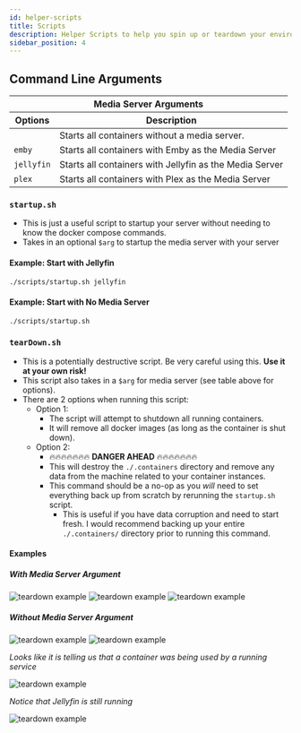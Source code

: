 ```yaml
---
id: helper-scripts
title: Scripts
description: Helper Scripts to help you spin up or teardown your environment
sidebar_position: 4
---
```


## Command Line Arguments

<table>
  <thead>
    <th colspan="2">Media Server Arguments</th>
  </thead>
  <thead>
    <th>Options</th>
    <th>Description</th>
  </thead>
  <tr>
    <td></td>
    <td>Starts all containers without a media server.</td>
  </tr>
  <tr>
    <td>
      <code>emby</code>
    </td>
    <td>Starts all containers with Emby as the Media Server</td>
  </tr>
  <tr>
    <td>
      <code>jellyfin</code>
    </td>
    <td>Starts all containers with Jellyfin as the Media Server</td>
  </tr>
  <tr>
    <td>
      <code>plex</code>
    </td>
    <td>Starts all containers with Plex as the Media Server</td>
  </tr>
</table>

### `startup.sh`

- This is just a useful script to startup your server without needing to know the docker compose commands.
- Takes in an optional `$arg` to startup the media server with your server

#### Example: Start with Jellyfin

```sh
./scripts/startup.sh jellyfin
```

#### Example: Start with No Media Server

```sh
./scripts/startup.sh
```

### `tearDown.sh`

- This is a potentially destructive script. Be very careful using this. **Use it at your own risk!**
- This script also takes in a `$arg` for media server (see table above for options).
- There are 2 options when running this script:
  - Option 1:
    - The script will attempt to shutdown all running containers.
    - It will remove all docker images (as long as the container is shut down).
  - Option 2:
    - 🔥🔥🔥🔥🔥🔥🔥 **DANGER AHEAD** 🔥🔥🔥🔥🔥🔥🔥
    - This will destroy the `./.containers` directory and remove any data from the machine related to your container instances.
    - This command should be a no-op as you _will_ need to set everything back up from scratch by rerunning the `startup.sh` script.
      - This is useful if you have data corruption and need to start fresh. I would recommend backing up your entire `./.containers/` directory prior to running this command.

#### Examples

##### With Media Server Argument

<img
  src="/Home-Media-Docker/img/tearDown-script-jellyfin.png"
  alt="teardown example"
/>
<img
  src="/Home-Media-Docker/img/tearDown-script-jellyfin-option1.png"
  alt="teardown example"
/>
<img
  src="/Home-Media-Docker/img/tearDown-script-jellyfin-option2.png"
  alt="teardown example"
/>

##### Without Media Server Argument

<img
  src="/Home-Media-Docker/img/tearDown-script-no-media-server-arg.png"
  alt="teardown example"
/>
<img
  src="/Home-Media-Docker/img/tearDown-script-jellyfin-option1.png"
  alt="teardown example"
/>

_Looks like it is telling us that a container was being used by a running service_

<img
  src="/Home-Media-Docker/img/tearDown-dockerDesktop-jellyfin-still-running.png"
  alt="teardown example"
/>

_Notice that Jellyfin is still running_

<img
  src="/Home-Media-Docker/img/tearDown-script-jellyfin-option2.png"
  alt="teardown example"
/>
